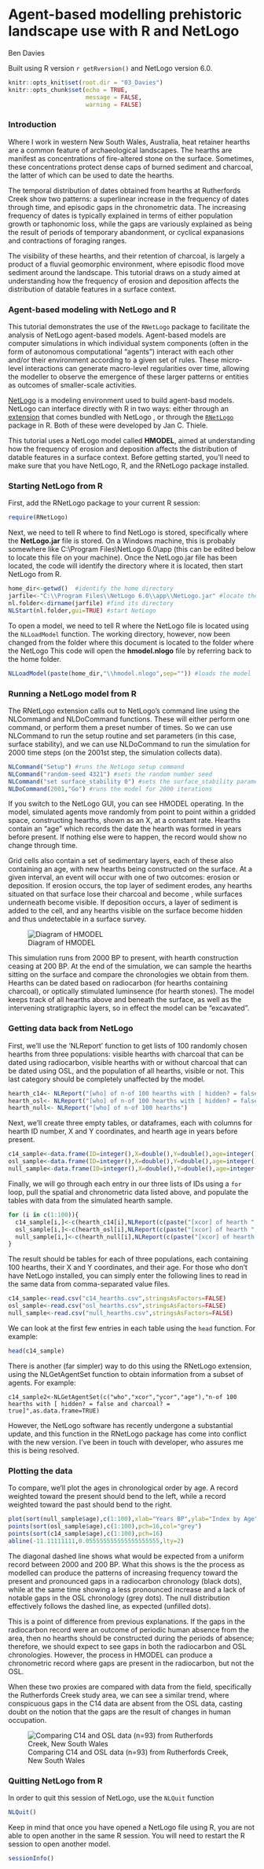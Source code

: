 # Agent-based modelling prehistoric landscape use with R and NetLogo

Ben Davies

Built using R version `r getRversion()` and NetLogo version 6.0.

```r
knitr::opts_knit$set(root.dir = "03_Davies")
knitr::opts_chunk$set(echo = TRUE,
                      message = FALSE,
                      warning = FALSE)
```

### Introduction

Where I work in western New South Wales, Australia, heat retainer hearths are a common feature of archaeological landscapes. The hearths are manifest as concentrations of fire-altered stone on the surface. Sometimes, these concentrations protect dense caps of burned sediment and charcoal, the latter of which can be used to date the hearths. 

The temporal distribution of dates obtained from hearths at Rutherfords Creek show two patterns: a superlinear increase in the frequency of dates through time, and episodic gaps in the chronometric data. The increasing frequency of dates is typically explained in terms of either population growth or taphonomic loss, while the gaps are variously explained as being the result of periods of temporary abandonment, or cyclical expanasions and contractions of foraging ranges.

The visibility of these hearths, and their retention of charcoal, is largely a product of a fluvial geomorphic environment, where episodic flood move sediment around the landscape. This tutorial draws on a study aimed at understanding how the frequency of erosion and deposition affects the distribution of datable features in a surface context.

### Agent-based modeling with NetLogo and R

This tutorial demonstrates the use of the `RNetLogo` package to facilitate the analysis of NetLogo agent-based models. Agent-based models are computer simulations in which individual system components (often in the form of autonomous computational "agents") interact with each other and/or their environment according to a given set of rules. These micro-level interactions can generate macro-level regularities over time, allowing the modeller to observe the emergence of these larger patterns or entities as outcomes of smaller-scale activities.  

[NetLogo](https://ccl.northwestern.edu/netlogo/) is a modeling environment used to build agent-basd models. NetLogo can interface directly with R in two ways: either through an [extension](https://ccl.northwestern.edu/netlogo/docs/r.html) that comes bundled with NetLogo , or through the [`RNetLogo`](https://cran.r-project.org/web/packages/RNetLogo/index.html) package in R. Both of these were developed by Jan C. Thiele. 

This tutorial uses a NetLogo model called **HMODEL**, aimed at understanding how the frequency of erosion and deposition affects the distribution of datable features in a surface context. Before getting started, you'll need to make sure that you have NetLogo, R, and the RNetLogo package installed. 

### Starting NetLogo from R

First, add the RNetLogo package to your current R session:

```r
require(RNetLogo) 
```

Next, we need to tell R where to find NetLogo is stored, specifically where the **NetLogo.jar** file is stored. On a Windows machine, this is probably somewhere like C:\\Program Files\\NetLogo 6.0\\app (this can be edited below to locate this file on your machine). Once the NetLogo.jar file has been located, the code will identify the directory where it is located, then start NetLogo from R.

```r
home_dir<-getwd()  #identify the home directory
jarfile<-"C:\\Program Files\\NetLogo 6.0\\app\\NetLogo.jar" #locate the NetLogo.jar file
nl.folder<-dirname(jarfile) #find its directory
NLStart(nl.folder,gui=TRUE) #start NetLogo
```

To open a model, we need to tell R where the NetLogo file is located using the `NLLoadModel` function. The working directory, however, now been changed from the folder where this document is located to the folder where the NetLogo This code will open the **hmodel.nlogo** file by referring back to the home folder.

```r
NLLoadModel(paste(home_dir,"\\hmodel.nlogo",sep="")) #loads the model
```

### Running a NetLogo model from R

The RNetLogo extension calls out to NetLogo's command line using the NLCommand and NLDoCommand functions. These will either perform one command, or perform them a preset number of times. So we can use NLCommand to run the setup routine and set parameters (in this case, surface stability), and we can use NLDoCommand to run the simulation for 2000 time steps (on the 2001st step, the simulation collects data).

```r
NLCommand("Setup") #runs the NetLogo setup command
NLCommand("random-seed 4321") #sets the random number seed
NLCommand("set surface_stability 0") #sets the surface_stability parameter
NLDoCommand(2001,"Go") #runs the model for 2000 iterations
```

If you switch to the NetLogo GUI, you can see HMODEL operating. In the model, simulated agents move randomly from point to point within a gridded space, constructing hearths, shown as an X, at a constant rate. Hearths contain an "age" which records the date the hearth was formed in years before present. If nothing else were to happen, the record would show no change through time.  

Grid cells also contain a set of sedimentary layers, each of these also containing an age, with new hearths being constructed on the surface. At a given interval, an event will occur with one of two outcomes: erosion or deposition. If erosion occurs, the top layer of sediment erodes, any hearths situated on that surface lose their charcoal and become , while surfaces underneath become visible. If deposition occurs, a layer of sediment is added to the cell, and any hearths visible on the surface become hidden and thus undetectable in a surface survey. 

![Diagram of HMODEL](`r paste0(getwd(), "/", "hmodel_diagram.jpg")` )

This simulation runs from 2000 BP to present, with hearth construction ceasing at 200 BP. At the end of the simulation, we can sample the hearths sitting on the surface and compare the chronologies we obtain from them. Hearths can be dated based on radiocarbon (for hearths containing charcoal), or optically stimulated luminsence (for hearth stones). The model keeps track of all hearths above and beneath the surface, as well as the intervening stratigraphic layers, so in effect the model can be "excavated". 

### Getting data back from NetLogo

First, we'll use the 'NLReport' function to get lists of 100 randomly chosen hearths from three populations: visible hearths with charcoal that can be dated using radiocarbon, visible hearths with or without charcoal that can be dated using OSL, and the population of all hearths, visible or not. This last category should be completely unaffected by the model. 

```r
hearth_c14<- NLReport("[who] of n-of 100 hearths with [ hidden? = false and charcoal? = true ]")
hearth_osl<- NLReport("[who] of n-of 100 hearths with [ hidden? = false ]")
hearth_null<- NLReport("[who] of n-of 100 hearths")
```

Next, we'll create three empty tables, or dataframes, each with columns for hearth ID number, X and Y coordinates, and hearth age in years before present.

```r
c14_sample<-data.frame(ID=integer(),X=double(),Y=double(),age=integer())
osl_sample<-data.frame(ID=integer(),X=double(),Y=double(),age=integer())
null_sample<-data.frame(ID=integer(),X=double(),Y=double(),age=integer())
```

Finally, we will go through each entry in our three lists of IDs using a `for` loop, pull the spatial and chronometric data listed above, and populate the tables with data from the simulated hearth sample.

```r
for (i in c(1:100)){
  c14_sample[i,]<-c(hearth_c14[i],NLReport(c(paste("[xcor] of hearth ",hearth_c14[i]),paste("[ycor] of hearth ",hearth_c14[i]),paste("[age] of hearth ",hearth_c14[i]))))
  osl_sample[i,]<-c(hearth_osl[i],NLReport(c(paste("[xcor] of hearth ",hearth_osl[i]),paste("[ycor] of hearth ",hearth_osl[i]),paste("[age] of hearth ",hearth_osl[i]))))
  null_sample[i,]<-c(hearth_null[i],NLReport(c(paste("[xcor] of hearth ",hearth_null[i]),paste("[ycor] of hearth ",hearth_null[i]),paste("[age] of hearth ",hearth_null[i]))))
}
```

The result should be tables for each of three populations, each containing 100 hearths, their X and Y coordinates, and their age. For those who don't have NetLogo installed, you can simply enter the following lines to read in the same data from comma-separated value files.

```r
c14_sample<-read.csv("c14_hearths.csv",stringsAsFactors=FALSE)
osl_sample<-read.csv("osl_hearths.csv",stringsAsFactors=FALSE)
null_sample<-read.csv("null_hearths.csv",stringsAsFactors=FALSE)
```

We can look at the first few entries in each table using the `head` function. For example:

```r
head(c14_sample)
```

There is another (far simpler) way to do this using the RNetLogo extension, using the NLGetAgentSet function to obtain information from a subset of agents. For example:

`c14_sample2<-NLGetAgentSet(c("who","xcor","ycor","age"),"n-of 100 hearths with [ hidden? = false and charcoal? = true]",as.data.frame=TRUE)`

However, the NetLogo software has recently undergone a substantial update, and this function in the RNetLogo package has come into conflict with the new version. I've been in touch with developer, who assures me this is being resolved.

### Plotting the data

To compare, we'll plot the ages in chronological order by age. A record weighted toward the present should bend to the left, while a record weighted toward the past should bend to the right.

```r
plot(sort(null_sample$age),c(1:100),xlab="Years BP",ylab="Index by Age",main="",xlim=c(0,2000))
points(sort(osl_sample$age),c(1:100),pch=16,col="grey")
points(sort(c14_sample$age),c(1:100),pch=16)
abline(-11.11111111,0.055555555555555555555,lty=2)
```

The diagonal dashed line shows what would be expected from a uniform record between 2000 and 200 BP. What this shows is the the process as modelled can produce the patterns of increasing frequency toward the present and pronounced gaps in a radiocarbon chronology (black dots), while at the same time showing a less pronounced increase and a lack of notable gaps in the OSL chronology (grey dots). The null distribution effectively follows the dashed line, as expected (unfilled dots).

This is a point of difference from previous explanations. If the gaps in the radiocarbon record were an outcome of periodic human absence from the area, then no hearths should be constructed during the periods of absence; therefore, we should expect to see gaps in both the radiocarbon and OSL chronologies. However, the  process in HMODEL can produce a chronometric record where gaps are present in the radiocarbon, but not the OSL.

When these two proxies are compared with data from the field, specifically the Rutherfords Creek study area, we can see a similar trend, where conspicuous gaps in the C14 data are absent from the OSL data, casting doubt on the notion that the gaps are the result of changes in human occupation.

![Comparing C14 and OSL data (n=93) from Rutherfords Creek, New South Wales](rc_c14_osl_data.jpg)

### Quitting NetLogo from R

In order to quit this session of NetLogo, use the `NLQuit` function

```r
NLQuit()
```

Keep in mind that once you have opened a NetLogo file using R, you are not able to open another in the same R session. You will need to restart the R session to open another model.


```r
sessionInfo()
```
